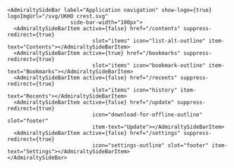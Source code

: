 ```tsx
<AdmiraltySideBar label="Application navigation" show-logo={true} logoImgUrl="/svg/UKHO crest.svg"
                    side-bar-width="180px">
  <AdmiraltySideBarItem active={false} href="/contents" suppress-redirect={true}
                           slot="items" icon="list-alt-outline" item-text="Contents"></AdmiraltySideBarItem>
  <AdmiraltySideBarItem active={true} href="/bookmarks" suppress-redirect={true}
                           slot="items" icon="bookmark-outline" item-text="Bookmarks"></AdmiraltySideBarItem>
  <AdmiraltySideBarItem active={false} href="/recents" suppress-redirect={true}
                           slot="items" icon="history" item-text="Recents"></AdmiraltySideBarItem>
  <AdmiraltySideBarItem active={false} href="/update" suppress-redirect={true}
                           icon="download-for-offline-outline" slot="footer"
                           item-text="Update"></AdmiraltySideBarItem>
  <AdmiraltySideBarItem active={false} href="/settings" suppress-redirect={true}
                           icon="settings-outline" slot="footer" item-text="Settings"></AdmiraltySideBarItem>
</AdmiraltySideBar>
```
